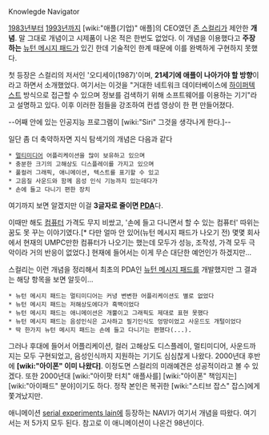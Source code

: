 Knowlegde Navigator

[[1983년]]부터 [[1993년]]까지 [wiki:"애플(기업)" 애플]의 CEO였던 [[존 스컬리]]가 제안한 '''개념'''.
말 그대로 개념이고 시제품이 나온 적은 한번도 없었다. 이 개념을 이용했다고 '''주장하는''' [[뉴턴 메시지 패드]]가 있긴 한데 기술적인 한계 때문에 이를 완벽하게 구현하지 못했다.

첫 등장은 스컬리의 저서인 '오디세이(1987)'이며, '''21세기에 애플이 나아가야 할 방향'''이라고 하면서 소개했었다. 여기서는 이것을 "거대한 네트워크 데이터베이스에 [[하이퍼텍스트]] 방식으로 접근할 수 있으며 정보를 검색하기 위해 소프트웨어를 이용하는 기기"라고 설명하고 있다. 이후 이러한 점들을 강조하여 컨셉 영상이 한 편 만들어졌다.

{{{#!html
<object width="445" height="364"><param name="movie" value="<object width="480" height="385"><param name="movie" value="http://www.youtube.com/v/_a0t2Eb7YJk&hl=ko_KR&fs=1&"></param><param name="allowFullScreen" value="true"></param><param name="allowscriptaccess" value="always"></param><embed src="http://www.youtube.com/v/_a0t2Eb7YJk&hl=ko_KR&fs=1&" type="application/x-shockwave-flash" allowscriptaccess="always" allowfullscreen="true" width="480" height="385"></embed></object>}}}

--어째 안에 있는 인공지능 프로그램이 [wiki:"Siri" 그것을 생각나게 한다.]--

일단 좀 더 축약하자면 지식 탐색기의 개념은 다음과 같다

 * [[멀티미디어]] 어플리케이션을 많이 보유하고 있으며
 * 충분한 크기의 고해상도 디스플레이를 가지고 있으며
 * 풀컬러 그래픽, 애니메이션, 텍스트를 표기할 수 있고
 * 고음질 사운드와 함께 음성 인식 기능까지 있는데다가
 * 손에 들고 다니기 편한 장치

여기까지 보면 알겠지만 이걸 '''3글자로 줄이면 [[PDA]]'''다.

이때만 해도 [[컴퓨터]] 가격도 무지 비쌌고, '손에 들고 다니면서 할 수 있는 컴퓨터' 따위는 꿈도 못 꾸는 이야기였다.[* 다만 얼마 안 있어(뉴턴 메시지 패드가 나오기 전) 몇몇 회사에서 현재의 UMPC만한 컴퓨터가 나오기는 했는데 모두가 성능, 조작성, 가격 모두 극악이라 거의 반응이 없었다.] 현재에 들어서는 이게 무슨 대단한 예언인가 하겠지만...

스컬리는 이런 개념을 정리해서 최초의 PDA인 [[뉴턴 메시지 패드]]를 개발했지만 그 결과는 해당 항목을 보면 알듯이...

 * 뉴턴 메시지 패드는 멀티미디어는 커녕 변변한 어플리케이션도 별로 없었다
 * 뉴턴 메시지 패드는 저해상도에다가 흑백이었다
 * 뉴턴 메시지 패드는 애니메이션은 개뿔이고 그래픽도 제대로 표현 못했다
 * 뉴턴 메시지 패드는 음성인식은 고사하고 필기인식도 엉망이었고 사운드도 개털이었다
 * 딱 한가지 뉴턴 메시지 패드는 손에 들고 다니기는 편했다(...).

그러나 후대에 들어서 어플리케이션, 컬러 고해상도 디스플레이, 멀티미디어, 사운드까지는 모두 구현되었고, 음성인식까지 지원하는 기기도 심심찮게 나왔다. 2000년대 후반에 '''[wiki:"아이폰" 이미 나왔다]'''. 이정도면 스컬리의 미래예견은 성공적이라고 볼 수 있겠다. 또한 2000년대 [wiki:"아이팟 터치" 애플사를] [wiki:"아이폰" 책임지는] [wiki:"아이패드" 분야]이기도 하다. 정작 본인은 복귀한 [wiki:"스티브 잡스" 잡스]에게 쫓겨났지만.

애니메이션 [[serial experiments lain]]에 등장하는 NAVI가 여기서 개념을 따왔다. 여기서는 저 5가지 모두 된다. 참고로 이 애니메이션이 나온건 98년이다.
